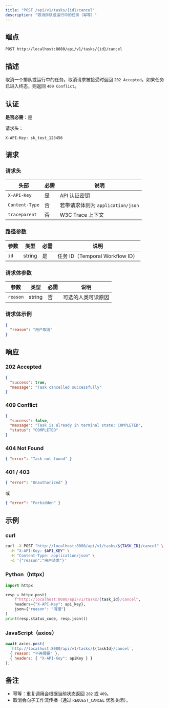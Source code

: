 ```yaml
---
title: "POST /api/v1/tasks/{id}/cancel"
description: "取消排队或运行中的任务（幂等）"
---
```


## 端点

```
POST http://localhost:8080/api/v1/tasks/{id}/cancel
```

## 描述

取消一个排队或运行中的任务。取消请求被接受时返回 `202 Accepted`。如果任务已进入终态，则返回 `409 Conflict`。

## 认证

**是否必需**：是

请求头：
```
X-API-Key: sk_test_123456
```

## 请求

### 请求头

| 头部 | 必需 | 说明 |
|------|------|------|
| `X-API-Key` | 是 | API 认证密钥 |
| `Content-Type` | 否 | 若带请求体则为 `application/json` |
| `traceparent` | 否 | W3C Trace 上下文 |

### 路径参数

| 参数 | 类型 | 必需 | 说明 |
|------|------|------|------|
| `id` | string | 是 | 任务 ID（Temporal Workflow ID） |

### 请求体参数

| 参数 | 类型 | 必需 | 说明 |
|------|------|------|------|
| `reason` | string | 否 | 可选的人类可读原因 |

### 请求体示例

```json
{
  "reason": "用户取消"
}
```

## 响应

### 202 Accepted

```json
{
  "success": true,
  "message": "Task cancelled successfully"
}
```

### 409 Conflict

```json
{
  "success": false,
  "message": "Task is already in terminal state: COMPLETED",
  "status": "COMPLETED"
}
```

### 404 Not Found

```json
{ "error": "Task not found" }
```

### 401 / 403

```json
{ "error": "Unauthorized" }
```

或

```json
{ "error": "Forbidden" }
```

## 示例

### curl

```bash
curl -X POST "http://localhost:8080/api/v1/tasks/${TASK_ID}/cancel" \
  -H "X-API-Key: $API_KEY" \
  -H "Content-Type: application/json" \
  -d '{"reason":"用户请求"}'
```

### Python（httpx）

```python
import httpx

resp = httpx.post(
    f"http://localhost:8080/api/v1/tasks/{task_id}/cancel",
    headers={"X-API-Key": api_key},
    json={"reason": "清理"}
)
print(resp.status_code, resp.json())
```

### JavaScript（axios）

```javascript
await axios.post(
  `http://localhost:8080/api/v1/tasks/${taskId}/cancel`,
  { reason: "不再需要" },
  { headers: { "X-API-Key": apiKey } }
);
```

## 备注

- 幂等：重复调用会根据当前状态返回 `202` 或 `409`。
- 取消会向子工作流传播（通过 `REQUEST_CANCEL` 优雅关闭）。

